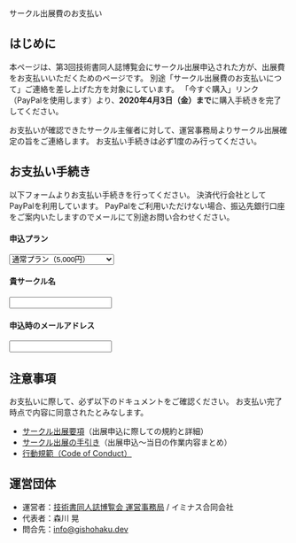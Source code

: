
<SEO title="サークル出展費のお支払い"/>

<SectionHeader text="ENTRY" pageHeader>
サークル出展費のお支払い
</SectionHeader>

<MdxContainer>

## はじめに

本ページは、第3回技術書同人誌博覧会にサークル出展申込された方が、出展費をお支払いいただくためのページです。
別途「サークル出展費のお支払いにつて」ご連絡を差し上げた方を対象にしています。
「今すぐ購入」リンク（PayPalを使用します）より、**2020年4月3日（金）まで**に購入手続きを完了してください。

お支払いが確認できたサークル主催者に対して、運営事務局よりサークル出展確定の旨をご連絡します。
お支払い手続きは必ず1度のみ行ってください。

## お支払い手続き

以下フォームよりお支払い手続きを行ってください。
決済代行会社としてPayPalを利用しています。
PayPalをご利用いただけない場合、振込先銀行口座をご案内いたしますのでメールにて別途お問い合わせください。

<form action="https://www.paypal.com/cgi-bin/webscr" method="post" target="_top" accept-charset="shift_jis">
  <input type="hidden" name="cmd" value="_s-xclick">
  <input type="hidden" name="hosted_button_id" value="7R5XMMKUUUV3U">
  <input type="hidden" name="currency_code" value="JPY">
  <input type="hidden" name="on0" value="申込プラン">
    <div style={{margin: '12px 0'}}>
      <h4>申込プラン</h4>
      <select name="os0">
        <option value="通常プラン">通常プラン（5,000円）</option>
        <option value="ゆったりプラン">ゆったりプラン（8,000円）</option>
      </select>
    </div>
    <div style={{margin: '12px 0'}}>
      <h4>貴サークル名</h4>
      <input type="text" name="os1" maxlength="200">
    </div>
    <div style={{margin: '12px 0'}}>
      <h4>申込時のメールアドレス</h4>
      <input type="text" name="os2" maxlength="200">
    </div>
    <div>
        <input type="image" src="https://www.paypalobjects.com/ja_JP/JP/i/btn/btn_buynowCC_LG.gif" border="0" name="submit" alt="PayPal支払い/>
        <img alt="" border="0" src="https://www.paypalobjects.com/ja_JP/i/scr/pixel.gif" width="1" height="1"/>
    </div>
</form>

## 注意事項

お支払いに際して、必ず以下のドキュメントをご確認ください。
お支払い完了時点で内容に同意されたとみなします。

- [サークル出展要項](https://esa-pages.io/p/sharing/13039/posts/92/d8895bbcc65751f99ae4.html)（出展申込に際しての規約と詳細）
- [サークル出展の手引き](https://esa-pages.io/p/sharing/13039/posts/91/d7acc66896074dd0789e.html)（出展申込～当日の作業内容まとめ）
- [行動規範（Code of Conduct）](https://esa-pages.io/p/sharing/13039/posts/13/4c6fe5c0f58bb4fb32cd.html)

## 運営団体

- 運営者：[技術書同人誌博覧会 運営事務局](https://gishohaku.dev/) / イミナス合同会社
- 代表者：森川 晃
- 問合先：[info@gishohaku.dev](mailto:info@gishohaku.dev)

</MdxContainer>
